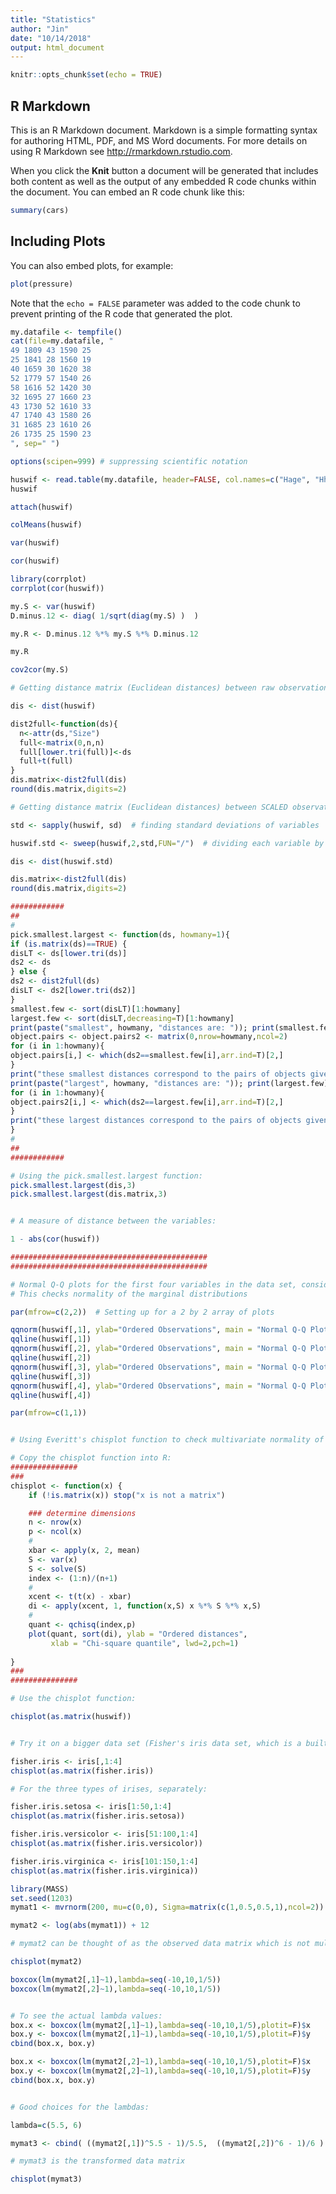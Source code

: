 ```yaml
---
title: "Statistics"
author: "Jin"
date: "10/14/2018"
output: html_document
---
```


```r
knitr::opts_chunk$set(echo = TRUE)
```

## R Markdown

This is an R Markdown document. Markdown is a simple formatting syntax for authoring HTML, PDF, and MS Word documents. For more details on using R Markdown see <http://rmarkdown.rstudio.com>.

When you click the **Knit** button a document will be generated that includes both content as well as the output of any embedded R code chunks within the document. You can embed an R code chunk like this:

```r
summary(cars)
```

## Including Plots

You can also embed plots, for example:

```r
plot(pressure)
```

Note that the `echo = FALSE` parameter was added to the code chunk to prevent printing of the R code that generated the plot.


```r
my.datafile <- tempfile()
cat(file=my.datafile, "  
49 1809 43 1590 25
25 1841 28 1560 19
40 1659 30 1620 38
52 1779 57 1540 26
58 1616 52 1420 30
32 1695 27 1660 23
43 1730 52 1610 33
47 1740 43 1580 26
31 1685 23 1610 26
26 1735 25 1590 23
", sep=" ")
```

```r
options(scipen=999) # suppressing scientific notation

huswif <- read.table(my.datafile, header=FALSE, col.names=c("Hage", "Hheight", "Wage", "Wheight", "Hagefm"))
huswif
```
```r
attach(huswif)
```

```r
colMeans(huswif)
```

```r
var(huswif)
```

```r
cor(huswif)
```

```r
library(corrplot)
corrplot(cor(huswif))
```
```r
my.S <- var(huswif)
D.minus.12 <- diag( 1/sqrt(diag(my.S) )  )

my.R <- D.minus.12 %*% my.S %*% D.minus.12

my.R

cov2cor(my.S)

```
```r
# Getting distance matrix (Euclidean distances) between raw observations

dis <- dist(huswif)

dist2full<-function(ds){
  n<-attr(ds,"Size")
  full<-matrix(0,n,n)
  full[lower.tri(full)]<-ds
  full+t(full)
}
dis.matrix<-dist2full(dis)
round(dis.matrix,digits=2)
```
```r
# Getting distance matrix (Euclidean distances) between SCALED observations

std <- sapply(huswif, sd)  # finding standard deviations of variables

huswif.std <- sweep(huswif,2,std,FUN="/")  # dividing each variable by its standard deviation

dis <- dist(huswif.std)

dis.matrix<-dist2full(dis)
round(dis.matrix,digits=2)
```

```r
############
##
#
pick.smallest.largest <- function(ds, howmany=1){
if (is.matrix(ds)==TRUE) {
disLT <- ds[lower.tri(ds)]
ds2 <- ds
} else {
ds2 <- dist2full(ds)
disLT <- ds2[lower.tri(ds2)]
}
smallest.few <- sort(disLT)[1:howmany]
largest.few <- sort(disLT,decreasing=T)[1:howmany]
print(paste("smallest", howmany, "distances are: ")); print(smallest.few)
object.pairs <- object.pairs2 <- matrix(0,nrow=howmany,ncol=2)
for (i in 1:howmany){
object.pairs[i,] <- which(ds2==smallest.few[i],arr.ind=T)[2,]
}
print("these smallest distances correspond to the pairs of objects given in the rows below:"); print(object.pairs)
print(paste("largest", howmany, "distances are: ")); print(largest.few)
for (i in 1:howmany){
object.pairs2[i,] <- which(ds2==largest.few[i],arr.ind=T)[2,]
}
print("these largest distances correspond to the pairs of objects given in the rows below:"); print(object.pairs2)
}
#
##
############

# Using the pick.smallest.largest function:
pick.smallest.largest(dis,3)
pick.smallest.largest(dis.matrix,3)


# A measure of distance between the variables:

1 - abs(cor(huswif))

############################################
############################################

# Normal Q-Q plots for the first four variables in the data set, considered separately:
# This checks normality of the marginal distributions

par(mfrow=c(2,2))  # Setting up for a 2 by 2 array of plots

qqnorm(huswif[,1], ylab="Ordered Observations", main = "Normal Q-Q Plot, Husband's Age")
qqline(huswif[,1])
qqnorm(huswif[,2], ylab="Ordered Observations", main = "Normal Q-Q Plot, Husband's Height")
qqline(huswif[,2])
qqnorm(huswif[,3], ylab="Ordered Observations", main = "Normal Q-Q Plot, Wife's Age")
qqline(huswif[,3])
qqnorm(huswif[,4], ylab="Ordered Observations", main = "Normal Q-Q Plot, Wife's Height")
qqline(huswif[,4])

par(mfrow=c(1,1))


# Using Everitt's chisplot function to check multivariate normality of entire data set:

# Copy the chisplot function into R:
###############
###
chisplot <- function(x) {
    if (!is.matrix(x)) stop("x is not a matrix")

    ### determine dimensions
    n <- nrow(x)
    p <- ncol(x)
    #
    xbar <- apply(x, 2, mean)
    S <- var(x)
    S <- solve(S)
    index <- (1:n)/(n+1)
    #
    xcent <- t(t(x) - xbar)
    di <- apply(xcent, 1, function(x,S) x %*% S %*% x,S)
    #
    quant <- qchisq(index,p)
    plot(quant, sort(di), ylab = "Ordered distances",
         xlab = "Chi-square quantile", lwd=2,pch=1)
   
}
###
###############

# Use the chisplot function:

chisplot(as.matrix(huswif))


# Try it on a bigger data set (Fisher's iris data set, which is a built-in data set in R):

fisher.iris <- iris[,1:4]
chisplot(as.matrix(fisher.iris))

# For the three types of irises, separately:

fisher.iris.setosa <- iris[1:50,1:4]
chisplot(as.matrix(fisher.iris.setosa))

fisher.iris.versicolor <- iris[51:100,1:4]
chisplot(as.matrix(fisher.iris.versicolor))

fisher.iris.virginica <- iris[101:150,1:4]
chisplot(as.matrix(fisher.iris.virginica))
```
```r
library(MASS)
set.seed(1203)
mymat1 <- mvrnorm(200, mu=c(0,0), Sigma=matrix(c(1,0.5,0.5,1),ncol=2))

mymat2 <- log(abs(mymat1)) + 12

# mymat2 can be thought of as the observed data matrix which is not multivariate normal.

chisplot(mymat2)

boxcox(lm(mymat2[,1]~1),lambda=seq(-10,10,1/5))
boxcox(lm(mymat2[,2]~1),lambda=seq(-10,10,1/5))


# To see the actual lambda values:
box.x <- boxcox(lm(mymat2[,1]~1),lambda=seq(-10,10,1/5),plotit=F)$x
box.y <- boxcox(lm(mymat2[,1]~1),lambda=seq(-10,10,1/5),plotit=F)$y
cbind(box.x, box.y)

box.x <- boxcox(lm(mymat2[,2]~1),lambda=seq(-10,10,1/5),plotit=F)$x
box.y <- boxcox(lm(mymat2[,2]~1),lambda=seq(-10,10,1/5),plotit=F)$y
cbind(box.x, box.y)


# Good choices for the lambdas:

lambda=c(5.5, 6)

mymat3 <- cbind( ((mymat2[,1])^5.5 - 1)/5.5,  ((mymat2[,2])^6 - 1)/6 )

# mymat3 is the transformed data matrix

chisplot(mymat3)

```

